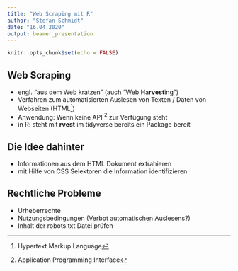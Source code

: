 ```yaml
---
title: "Web Scraping mit R"
author: "Stefan Schmidt"
date: "16.04.2020"
output: beamer_presentation
---
```


```r
knitr::opts_chunk$set(echo = FALSE)
```

## Web Scraping

- engl. "aus dem Web kratzen" (auch "Web Ha**rvest**ing")
- Verfahren zum automatisierten Auslesen von Texten / Daten von Webseiten (HTML[^1])
- Anwendung: Wenn keine API [^2] zur Verfügung steht
- in R: steht mit **rvest** im tidyverse bereits ein Package bereit

[^1]: Hypertext Markup Language
[^2]: Application Programming Interface


## Die Idee dahinter

- Informationen aus dem HTML Dokument extrahieren
- mit Hilfe von CSS Selektoren die Information identifizieren



## Rechtliche Probleme

- Urheberrechte
- Nutzungsbedingungen (Verbot automatischen Auslesens?)
- Inhalt der robots.txt Datei prüfen





